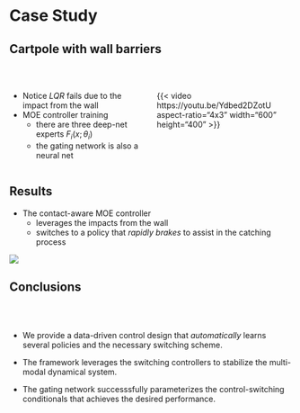 # Case Study

## {background-video="contents/assets/cartpole-firefox.mp4" background-size="contain" background-video-muted="true"
background-video-loop="true"}


## Cartpole with wall barriers

<br/>

::::{.columns}

:::{.column width=50%}

:::{.fragment .fade-in fragment-index=1}
* Notice *LQR* fails due to the impact from the wall
* MOE controller training
    + there are three deep-net experts $F_i(x;\theta_i)$
    + the gating network is also a neural net

:::
:::

:::{.column width=50%}

:::{.fragment .fade-in fragment-index=0}
<!-- {{< video contents/assets/cartpole_oneController.mp4 aspect-ratio="4x3" width="600" >}} -->
{{< video https://youtu.be/Ydbed2DZotU
    aspect-ratio="4x3" width="600" height="400" >}}
:::

:::
::::


<!-- :::{.fragment .fade-in fragment-index=2}
{{< video contents/assets/moeController.mp4 width="900" height="650" >}}
::: -->



## {background-video="contents/assets/cartpole_hardware.mp4" background-size="contain" background-video-muted="true"
background-video-loop="true"}

## Results 

* The contact-aware MOE controller  
    + leverages the impacts from the wall
    + switches to a policy that *rapidly brakes* to assist in the catching process

![](contents/assets/moe_traj_control.jpg){fig-align="center"}


## Conclusions

<br/>
<br/>

* We provide a data-driven control design that *automatically* learns several policies and the necessary switching scheme.

* The framework leverages the switching controllers to stabilize the multi-modal dynamical system.

* The gating network successsfully parameterizes the control-switching conditionals that achieves the desired performance.
